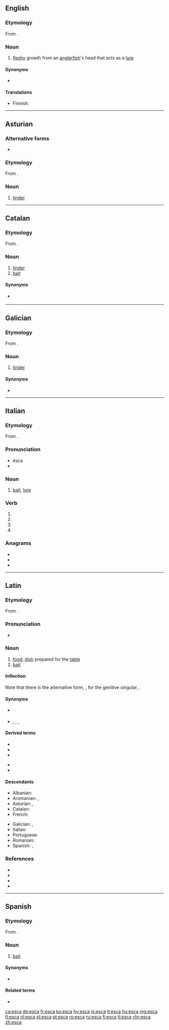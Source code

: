 {{also|ESCA|ésca|-esca}}
==English==

===Etymology===
{{PIE root|en|h₁ed}}
From {{etyl|la|en}} {{m|la|ēsca||bait}}.

===Noun===
{{en-noun|escae}}

# {{lb|en|ichthyology}} [[fleshy]] growth from an [[anglerfish]]'s head that acts as a [[lure]]

====Synonyms====
* {{l|en|illicium}}

====Translations====
{{trans-top|growth on anglerfish's head}}
* Finnish: {{t+|fi|onki}}
{{trans-mid}}
{{trans-bottom}}

----

==Asturian==

===Alternative forms===
* {{l|ast|yesca}}

===Etymology===
From {{etyl|la|ast}} {{m|la|ēsca}}.

===Noun===
{{ast-noun|f|esques}}

# [[tinder]] {{gloss|dry plants used to light a fire}}

----

==Catalan==

===Etymology===
From {{etyl|la|ca}} {{m|la|ēsca}}.

===Noun===
{{ca-noun|f}}

# [[tinder]] {{gloss|dry plants used to light a fire}}
# [[bait]] {{gloss|substance used in catching fish}}

====Synonyms====
* {{sense|bait}} {{l|ca|esquer}}

----

==Galician==

===Etymology===
From {{etyl|la|gl}} {{m|la|ēsca}}.

===Noun===
{{gl-noun|f}}

# [[tinder]] {{gloss|dry plants used to light a fire}}

====Synonyms====
* {{l|gl|isca}}

----

==Italian==

===Etymology===
From {{etyl|la|it}} {{m|la|ēsca}}.

===Pronunciation===
* ésca
* {{IPA|/ˈeska/|lang=it}}

===Noun===
{{it-noun|f}}

# [[bait]], [[lure]]

===Verb===
{{head|it|verb form}}

# {{inflection of|uscire||1|s|pres|subj|lang=it}}
# {{inflection of|uscire||2|s|pres|subj|lang=it}}
# {{inflection of|uscire||3|s|pres|subj|lang=it}}
# {{inflection of|uscire||3|s|impr|lang=it}}

===Anagrams===
* {{l|it|asce}}
* {{l|it|case}}
* {{l|it|seca}}

----

==Latin==

===Etymology===
From {{m|la|edō||eat}}.

===Pronunciation===
* {{a|Classical}} {{IPA|/ˈeːs.ka/|lang=la}}

===Noun===
{{la-noun|ēsca||ēscae|f|first}}

# [[food]]; [[dish]] prepared for the [[table]]
# [[bait]]

====Inflection====
Note that there is the alternative form, {{m|la|ēscās}}, for the genitive singular, {{m|la|ēscae}}.
{{la-decl-1st|ēsc}}

====Synonyms====
* {{sense|bait}} {{l|la|cibus}}
* {{sense|food}} {{l|la|alimentum}}, {{l|la|cibāria}}, {{l|la|cibus}}, {{l|la|pulmentum}}

====Derived terms====
{{top2}}
* {{l|la|escālis}}
* {{l|la|escārius}}
* {{l|la|escātilis}}
{{mid2}}
* {{l|la|escifer}}
* {{l|la|esculentus}}
{{bottom}}

====Descendants====
{{top2}}
* Albanian: {{l|sq|eshkë}}
* Aromanian: {{l|rup|eascã}}, {{l|rup|iascã}}
* Asturian: {{l|ast|esca}}, {{l|ast|yesca}}
* Catalan: {{l|ca|esca}}
* French: {{l|fr|esche}}
{{mid2}}
* Galician: {{l|gl|esca}}, {{l|gl|isca}}
* Italian: {{l|it|esca}}
* Portuguese: {{l|pt|isca}}
* Romanian: {{l|ro|iască}}
* Spanish: {{l|es|esca}}, {{l|es|yesca}}
{{bottom}}

===References===
* {{R:L&S}}
* {{R:Elementary Lewis}}
* {{R:du Cange}}
* {{R:Gaffiot}}

----

==Spanish==

===Etymology===
From {{etyl|la|es}} {{m|la|ēsca}}.

===Noun===
{{es-noun|f}}

# {{lb|es|dated}} [[bait]] {{gloss|substance used in catching fish}}

====Synonyms====
* {{l|es|cebo}}

====Related terms====
* {{l|es|yesca}}

[[ca:esca]]
[[de:esca]]
[[fr:esca]]
[[ko:esca]]
[[hy:esca]]
[[io:esca]]
[[it:esca]]
[[hu:esca]]
[[mg:esca]]
[[fj:esca]]
[[nl:esca]]
[[pl:esca]]
[[pt:esca]]
[[ro:esca]]
[[ru:esca]]
[[fi:esca]]
[[tl:esca]]
[[chr:esca]]
[[zh:esca]]